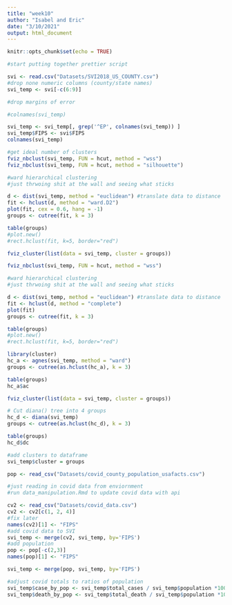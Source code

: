 ```yaml
---
title: "week10"
author: "Isabel and Eric"
date: "3/10/2021"
output: html_document
---
```


```r
knitr::opts_chunk$set(echo = TRUE)
```

```r
#start putting together prettier script 

svi <- read.csv("Datasets/SVI2018_US_COUNTY.csv")
#drop none numeric columns (county/state names)
svi_temp <- svi[-c(6:9)]

#drop margins of error 

#colnames(svi_temp)

svi_temp <- svi_temp[, grep('^EP', colnames(svi_temp)) ]
svi_temp$FIPS <- svi$FIPS
colnames(svi_temp)
```

```r
#get ideal number of clusters 
fviz_nbclust(svi_temp, FUN = hcut, method = "wss")
fviz_nbclust(svi_temp, FUN = hcut, method = "silhouette")

```


```r
#ward hierarchical clustering 
#just thrwoing shit at the wall and seeing what sticks

d <- dist(svi_temp, method = "euclidean") #translate data to distance
fit <- hclust(d, method = "ward.D2")
plot(fit, cex = 0.6, hang = -1)
groups <- cutree(fit, k = 3)

table(groups)
#plot.new()
#rect.hclust(fit, k=5, border="red")
```




```r
fviz_cluster(list(data = svi_temp, cluster = groups))
```


```r
fviz_nbclust(svi_temp, FUN = hcut, method = "wss")

#ward hierarchical clustering 
#just thrwoing shit at the wall and seeing what sticks

d <- dist(svi_temp, method = "euclidean") #translate data to distance
fit <- hclust(d, method = "complete")
plot(fit)
groups <- cutree(fit, k = 3)

table(groups)
#plot.new()
#rect.hclust(fit, k=5, border="red")


```

```r
library(cluster)
hc_a <- agnes(svi_temp, method = "ward")
groups <- cutree(as.hclust(hc_a), k = 3)

table(groups)
hc_a$ac

fviz_cluster(list(data = svi_temp, cluster = groups))

```



```r
# Cut diana() tree into 4 groups
hc_d <- diana(svi_temp)
groups <- cutree(as.hclust(hc_d), k = 3)

table(groups)
hc_d$dc
```


```r
#add clusters to dataframe 
svi_temp$cluster = groups

pop <- read_csv("Datasets/covid_county_population_usafacts.csv")

#just reading in covid data from enviornment 
#run data_manipulation.Rmd to update covid data with api 

cv2 <- read_csv("Datasets/covid_data.csv")
cv2 <- cv2[c(1, 2, 4)]
#fix later
names(cv2)[1] <- "FIPS"
#add covid data to SVI
svi_temp <- merge(cv2, svi_temp, by='FIPS') 
#add population
pop <- pop[-c(2,3)]
names(pop)[1] <- "FIPS"

svi_temp <- merge(pop, svi_temp, by='FIPS') 
```


```r
#adjust covid totals to ratios of population
svi_temp$case_by_pop <- svi_temp$total_cases / svi_temp$population *10000
svi_temp$death_by_pop <- svi_temp$total_death / svi_temp$population *10000
```

